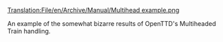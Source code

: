[[Translation:File/en/Archive/Manual/Multihead example.png]]

An example of the somewhat bizarre results of OpenTTD's Multiheaded Train handling.